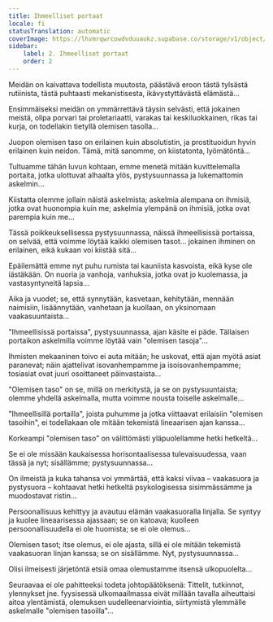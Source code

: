 ```yaml
---
title: Ihmeelliset portaat
locale: fi
statusTranslation: automatic
coverImage: https://lhvmrqwrcowdvduuaukz.supabase.co/storage/v1/object/public/strapi-uploads/small_cover-tratado-de-psicologia-revolucionaria.webp-5e15e1cec4e0ebebcde5d7fc7565d8fd.webp
sidebar:
    label: 2. Ihmeelliset portaat
    order: 2
---
```

Meidän on kaivattava todellista muutosta, päästävä eroon tästä tylsästä rutiinista, tästä puhtaasti mekanistisesta, ikävystyttävästä elämästä...

Ensimmäiseksi meidän on ymmärrettävä täysin selvästi, että jokainen meistä, olipa porvari tai proletariaatti, varakas tai keskiluokkainen, rikas tai kurja, on todellakin tietyllä olemisen tasolla...

Juopon olemisen taso on erilainen kuin absolutistin, ja prostituoidun hyvin erilainen kuin neidon. Tämä, mitä sanomme, on kiistatonta, lyömätöntä...

Tultuamme tähän luvun kohtaan, emme menetä mitään kuvittelemalla portaita, jotka ulottuvat alhaalta ylös, pystysuunnassa ja lukemattomin askelmin...

Kiistatta olemme jollain näistä askelmista; askelmia alempana on ihmisiä, jotka ovat huonompia kuin me; askelmia ylempänä on ihmisiä, jotka ovat parempia kuin me...

Tässä poikkeuksellisessa pystysuunnassa, näissä ihmeellisissä portaissa, on selvää, että voimme löytää kaikki olemisen tasot... jokainen ihminen on erilainen, eikä kukaan voi kiistää sitä...

Epäilemättä emme nyt puhu rumista tai kauniista kasvoista, eikä kyse ole iästäkään. On nuoria ja vanhoja, vanhuksia, jotka ovat jo kuolemassa, ja vastasyntyneitä lapsia...

Aika ja vuodet; se, että synnytään, kasvetaan, kehitytään, mennään naimisiin, lisäännytään, vanhetaan ja kuollaan, on yksinomaan vaakasuuntaista...

"Ihmeellisissä portaissa", pystysuunnassa, ajan käsite ei päde. Tällaisen portaikon askelmilla voimme löytää vain "olemisen tasoja"...

Ihmisten mekaaninen toivo ei auta mitään; he uskovat, että ajan myötä asiat paranevat; näin ajattelivat isovanhempamme ja isoisovanhempamme; tosiasiat ovat juuri osoittaneet päinvastaista...

"Olemisen taso" on se, millä on merkitystä, ja se on pystysuuntaista; olemme yhdellä askelmalla, mutta voimme nousta toiselle askelmalle...

"Ihmeellisillä portailla", joista puhumme ja jotka viittaavat erilaisiin "olemisen tasoihin", ei todellakaan ole mitään tekemistä lineaarisen ajan kanssa...

Korkeampi "olemisen taso" on välittömästi yläpuolellamme hetki hetkeltä...

Se ei ole missään kaukaisessa horisontaalisessa tulevaisuudessa, vaan tässä ja nyt; sisällämme; pystysuunnassa...

On ilmeistä ja kuka tahansa voi ymmärtää, että kaksi viivaa – vaakasuora ja pystysuora – kohtaavat hetki hetkeltä psykologisessa sisimmässämme ja muodostavat ristin...

Persoonallisuus kehittyy ja avautuu elämän vaakasuoralla linjalla. Se syntyy ja kuolee lineaarisessa ajassaan; se on katoava; kuolleen persoonallisuudella ei ole huomista; se ei ole olemus...

Olemisen tasot; itse olemus, ei ole ajasta, sillä ei ole mitään tekemistä vaakasuoran linjan kanssa; se on sisällämme. Nyt, pystysuunnassa...

Olisi ilmeisesti järjetöntä etsiä omaa olemustamme itsensä ulkopuolelta...

Seuraavaa ei ole pahitteeksi todeta johtopäätöksenä: Tittelit, tutkinnot, ylennykset jne. fyysisessä ulkomaailmassa eivät millään tavalla aiheuttaisi aitoa ylentämistä, olemuksen uudelleenarviointia, siirtymistä ylemmälle askelmalle "olemisen tasoilla"...

